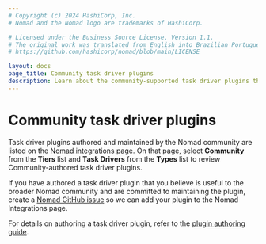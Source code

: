 ```yaml
---
# Copyright (c) 2024 HashiCorp, Inc.
# Nomad and the Nomad logo are trademarks of HashiCorp.

# Licensed under the Business Source License, Version 1.1.
# The original work was translated from English into Brazilian Portuguese.
# https://github.com/hashicorp/nomad/blob/main/LICENSE

layout: docs
page_title: Community task driver plugins
description: Learn about the community-supported task driver plugins that extend Nomad job features. Review installation, usage, and reference information for containerd, Firecracker, Jail, Pledge, Pot, Rookout, Singularity, system-nspawn, and Windows IIS task driver plugins.
---
```


# Community task driver plugins

Task driver plugins authored and maintained by the Nomad community are listed on
the [Nomad integrations page](/nomad/integrations). On that page, select
**Community** from the **Tiers** list and **Task Drivers** from the **Types**
list to review Community-authored task driver plugins.

If you have authored a task driver plugin that you believe is useful to the
broader Nomad community and are committed to maintaining the plugin,
create a [Nomad GitHub issue](https://github.com/hashicorp/nomad/issues) so we can add your plugin to the Nomad Integrations page.

For details on authoring a task driver plugin, refer to the [plugin
authoring guide](/nomad/docs/concepts/plugins).
